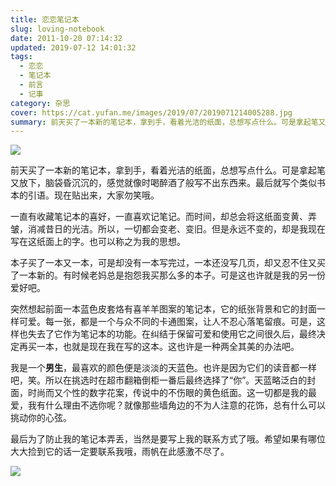 ```yaml
---
title: 恋恋笔记本
slug: loving-notebook
date: 2011-10-20 07:14:32
updated: 2019-07-12 14:01:32
tags:
  - 恋恋
  - 笔记本
  - 前言
  - 记事
category: 杂思
cover: https://cat.yufan.me/images/2019/07/2019071214005288.jpg
summary: 前天买了一本新的笔记本，拿到手，看着光洁的纸面，总想写点什么。可是拿起笔又放下，脑袋昏沉沉的，感觉就像时喝醉酒了般写不出东西来。
---
```


![](https://cat.yufan.me/images/2019/07/2019071213590880.jpg)

<MusicPlayer netease={1091476} />

前天买了一本新的笔记本，拿到手，看着光洁的纸面，总想写点什么。可是拿起笔又放下，脑袋昏沉沉的，感觉就像时喝醉酒了般写不出东西来。最后就写个类似书本的引语。现在贴出来，大家勿笑哦。

一直有收藏笔记本的喜好，一直喜欢记笔记。而时间，却总会将这纸面变黄、弄皱，消减昔日的光洁。所以，一切都会变老、变旧。但是永远不变的，却是我现在写在这纸面上的字。也可以称之为我的思想。

本子买了一本又一本，可是却没有一本写完过，一本还没写几页，却又忍不住又买了一本新的。有时候老妈总是抱怨我买那么多的本子。可是这也许就是我的另一份爱好吧。

突然想起前面一本蓝色皮套烙有喜羊羊图案的笔记本，它的纸张背景和它的封面一样可爱。每一张，都是一个与众不同的卡通图案，让人不忍心落笔留痕。可是，这样也失去了它作为笔记本的功能。在纠结于保留可爱和使用它之间很久后，最终决定再买一本，也就是现在我在写的这本。这也许是一种两全其美的办法吧。

我是一个**男生**，最喜欢的颜色便是淡淡的天蓝色。也许是因为它们的读音都一样吧，笑。所以在挑选时在超市翻箱倒柜一番后最终选择了“你”。天蓝略泛白的封面，时尚而又个性的数字花案，传说中的不伤眼的黄色纸面。这一切都是我的最爱，我有什么理由不选你呢？就像那些墙角边的不为人注意的花饰，总有什么可以挑动你的心弦。

最后为了防止我的笔记本弄丢，当然是要写上我的联系方式了哦。希望如果有哪位大大捡到它的话一定要联系我哦，雨帆在此感激不尽了。

![](https://cat.yufan.me/images/2019/07/2019071213533026.jpg)
